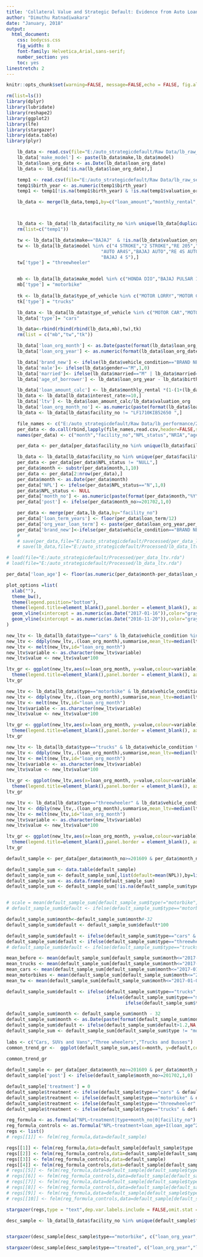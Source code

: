 ```yaml
---
title: 'Collateral Value and Strategic Default: Evidence from Auto Loans'
author: "Dimuthu Ratnadiwakara"
date: "January, 2018"
output:
  html_document:
    css: bodycss.css
    fig_width: 8
    font-family: Helvetica,Arial,sans-serif;
    number_section: yes
    toc: yes
linestretch: 2
---
```


```r
knitr::opts_chunk$set(warning=FALSE, message=FALSE,echo = FALSE, fig.align='center')
```

```r
rm(list=ls())
library(dplyr)
library(lubridate)
library(reshape2)
library(ggplot2)
library(lfe)
library(stargazer)
library(data.table)
library(plyr)

    lb_data <- read.csv(file="E:/auto_strategicdefault/Raw Data/lb_raw_cleaned.csv",stringsAsFactors = FALSE)
    lb_data['make_model'] <- paste(lb_data$make,lb_data$model)
    lb_data$loan_org_date <- as.Date(lb_data$loan_org_date)
    lb_data <- lb_data[!is.na(lb_data$loan_org_date),]

    temp1 <- read.csv(file="E:/auto_strategicdefault/Raw Data/lb_raw_set_3.csv", stringsAsFactors = FALSE)
    temp1$birth_year <- as.numeric(temp1$birth_year)
    temp1 <- temp1[!is.na(temp1$birth_year) & !is.na(temp1$valuation_org),]

    lb_data <- merge(lb_data,temp1,by=c("loan_amount","monthly_rental","loan_term","valuation_org","birth_year"))



    lb_data <- lb_data[!lb_data$facility_no %in% unique(lb_data[duplicated(lb_data$facility_no),]$facility_no),]
    rm(list=c("temp1"))

    tw <- lb_data[lb_data$make=="BAJAJ"  & !is.na(lb_data$valuation_org),]
    tw <- lb_data[lb_data$model %in% c("4 STROKE","2 STROKE","RE 205","RE 4S AUTORICKSHAW-SB","RE","RE205","BAJAJ-RE-4S","AR4S-UG",
                                   "AUTO AR4S","BAJAJ AUTO","RE 4S AUTORICKSHAW - SV UG","AUTO RE 2 STROKE","AR RE200",
                                   "BAJAJ 4 S"),]
    tw['type'] = "threewheeler"


    mb <- lb_data[lb_data$make_model %in% c("HONDA DIO","BAJAJ PULSAR 150 UG4.5","YAMAHA RAY ZR","T V S WEGO","BAJAJ CT 100 UG","BAJAJ PULSAR 135 LS","BAJAJ PULSAR 150 UG4.5-DTSI 4S","YAMAHA FZ-S","BAJAJ PULSAR 150","HERO PLEASURE","BAJAJ PULSAR 150 UG4 S, DTSI 4S","YAMAHA FZ16","BAJAJ PLATINA ES UG-DTSI","BAJAJ CT 100","BAJAJ DISCOVER 125 ES DISC","BAJAJ PLATINA","BAJAJ PLATINA ES DRUM-BLACK AW","HERO HUNK DOUBLE DISC","HONDA DIO APDR 3","HONDA DIO-APDR-3","BAJAJ DISCOVER 125 DISC","YAMAHA #NAME?","BAJAJ CT 100 UG-100CC 4S","HERO HUNK","YAMAHA RAY-Z","BAJAJ DISCOVER 125 M DISC","BAJAJ DISCOVER 125 DISC-DTSI","BAJAJ PULSAR 150 UG4.5 DTSI","BAJAJ DISCOVER-125","T V S SCOOTY PEP+","T V S APACHE","BAJAJ DISCOVER 125 ST, DTSI 4S","HONDA DIO SCV-110 CC","HONDA DIO HET","HERO MAESTRO EDGE","BAJAJ PULSAR 180 UG4","YAMAHA FAZER","HONDA TWISTER","HONDA CD 110 DREAM","HERO I SMART","T V S SCOOTY PEP","YAMAHA RAY","HERO HONDA PLEASURE","HERO HF-DAWN","HERO DAWN","HERO DASH LX","HONDA DIO SCOOTER","HONDA DIO SCV","BAJAJ DISCOVER DTSSI100CC","BAJAJ PULSAR 200","HERO PLEASURE LX","BAJAJ PULSAR 180 UG4-DTSI 4S","HERO GLAMOUR","BAJAJ DISCOVER","HERO HONDA","BAJAJ PULSAR 200 NS-DTSI","HONDA DIO - 3","T V S APACHE 180","HERO DASH","YAMAHA ALPHA","HONDA DIO SCV110","YAMAHA FZ-S V2","HERO GLAMOUR DISC SELF CAST","BAJAJ PULSAR 160 NS","T V S WEGO SBS","BAJAJ V 15-DTSI","T V S ZEST","YAMAHA FACINO","YAMAHA FZS","BAJAJ DISCOVER 125M","HONDA CBF TWISTER","YAMAHA SALUTO","BAJAJ PLATINA KS DRUM-BLACK AW","BAJAJ DISCOVER 100 M","BAJAJ PULSAR 150 NS","BAJAJ PULSAR 150 NS DTSI","BAJAJ V-15","T V S APACHE 160","BAJAJ PULSAR 135","HONDA HORNET 160","T V S JUPITER","HERO DUET LX","T V S METRO ES","T V S APACHE 200","T V S APACHE 150","HERO HONDA HUNK","HERO XTREME","T V S APA-150","YAMAHA RAY ZR DISK","YAMAHA","BAJAJ PULSAR 150 AS","TVS WEGO","YAMAHA RAY ZR DRUM","HERO HONDA DIO","T V S SCOOTY ZEST","T V S STREAK","HONDA PLEASURE","YAMAHA FAZAR","T V S APA-180","BAJAJ DISCOVER 125 DRUM DTSI 4S","BAJAJ DISCOVER 125CC","BAJAJ DISCOVER 150 F-DISC","HERO XTREME SPORTS","HONDA DIO SUV 110","BAJAJ PULSAR 150 AS-DTSI","TVS METRO PLUS","T V S ZEST 110") &  !is.na(lb_data$valuation_org),]
    mb['type'] = "motorbike"
    
    tk <- lb_data[lb_data$type_of_vehicle %in% c("MOTOR LORRY","MOTOR COACH"),]
    tk['type'] = "trucks"

    lb_data <- lb_data[lb_data$type_of_vehicle %in% c("MOTOR CAR","MOTOR CAR(20 VAT)","DUAL PURPOSE VAN","DUAL PURPOSE VEHICLE","DUAL PURPOSE VAN","SMALL TRUCK CATEGORY"),]
    lb_data['type']= "cars"

    lb_data<-rbind(rbind(rbind(lb_data,mb),tw),tk)
    rm(list = c("mb","tw","tk"))

    lb_data['loan_org_month'] <- as.Date(paste(format(lb_data$loan_org_date,"%Y"),"-",format(lb_data$loan_org_date,"%m"),"-01",sep=""))
    lb_data['loan_org_year'] <- as.numeric(format(lb_data$loan_org_date,"%Y"))

    lb_data['brand_new'] <- ifelse(lb_data$vehicle_condition=="BRAND NEW",1,0)
    lb_data['male']<- ifelse(lb_data$gender=="M",1,0)
    lb_data['married']<- ifelse(lb_data$married=="M" | lb_data$married=="",1,0)
    lb_data['age_of_borrower'] <- lb_data$loan_org_year - lb_data$birth_year

    lb_data['loan_amount_calc'] <- lb_data$monthly_rental *(1-(1+(lb_data$interest_rate/1200))^(-lb_data$loan_term))/(lb_data$interest_rate/1200)
    lb_data <- lb_data[lb_data$interest_rate>=10,]
    lb_data['ltv'] <- lb_data$loan_amount_calc/lb_data$valuation_org
    lb_data['loan_org_month_no'] <- as.numeric(paste(format(lb_data$loan_org_month,"%Y"),format(lb_data$loan_org_month,"%m"),sep=""))
    lb_data <- lb_data[lb_data$facility_no != "LF1710KIB52650 ",]

    file_names <- c("E:/auto_strategicdefault/Raw Data/lb_performance/2017.csv","E:/auto_strategicdefault/Raw Data/lb_performance/2016.csv","E:/auto_strategicdefault/Raw Data/lb_performance/2015.csv")
    per_data <- do.call(rbind,lapply(file_names,read.csv,header=FALSE,stringsAsFactors=FALSE))
    names(per_data) <- c("month","facility_no","NPL_status","NRIA","age","status","sold")

    per_data <- per_data[per_data$facility_no %in% unique(lb_data$facility_no),]

    lb_data <- lb_data[lb_data$facility_no %in% unique(per_data$facility_no),]
    per_data <- per_data[per_data$NPL_status != "NULL",]
    per_data$month <- substr(per_data$month,1,10)
    per_data <- per_data[2:nrow(per_data),]
    per_data$month <- as.Date(per_data$month)
    per_data['NPL'] <- ifelse(per_data$NPL_status=="N",1,0)
    per_data$NPL_status <- NULL
    per_data['month_no'] <- as.numeric(paste(format(per_data$month,"%Y"),format(per_data$month,"%m"),sep = ""))
    per_data['post'] <- ifelse(per_data$month_no>=201702,1,0)

    per_data <- merge(per_data,lb_data,by="facility_no")
    per_data['loan_term_years'] <- floor(per_data$loan_term/12)
    per_data['org_year_loan_term'] <- paste(per_data$loan_org_year,per_data$loan_term_years)
    per_data['brand_new']<-ifelse(per_data$vehicle_condition=="BRAND NEW",1,0)
    # 
    # save(per_data,file="E:/auto_strategicdefault/Processed/per_data_ltv.rda")
    # save(lb_data,file="E:/auto_strategicdefault/Processed/lb_data_ltv.rda")

# load(file="E:/auto_strategicdefault/Processed/per_data_ltv.rda")
# load(file="E:/auto_strategicdefault/Processed/lb_data_ltv.rda")

per_data['loan_age'] <- floor(as.numeric(per_data$month-per_data$loan_org_month)/30)

plot_options =list(
  xlab(""),
  theme_bw(),
  theme(legend.position="bottom"),
  theme(legend.title=element_blank(),panel.border = element_blank(), axis.line.x = element_line(color = 'gray80'),axis.title.y.right =  element_text(angle = 90)),
  geom_vline(xintercept = as.numeric(as.Date("2017-01-16")),color="gray60"),
  geom_vline(xintercept = as.numeric(as.Date("2016-11-20")),color="gray60")
)
```


```r

new_ltv <- lb_data[lb_data$type=="cars" & lb_data$vehicle_condition %in% c("BRAND NEW","RECONDITION") & lb_data$loan_org_year %in% 2012:2017,]
new_ltv <- ddply(new_ltv,.(loan_org_month),summarise,mean_ltv=median(ltv),q25_ltv=quantile(ltv,0.25),q75_ltv=quantile(ltv,0.75))
new_ltv <- melt(new_ltv,id="loan_org_month")
new_ltv$variable <- as.character(new_ltv$variable)
new_ltv$value <- new_ltv$value*100

ltv_gr <- ggplot(new_ltv,aes(x=loan_org_month, y=value,colour=variable)) + geom_line(aes(linetype=variable), size=1)+scale_linetype_manual(labels = c("Median","Q25","Q75"),values = c(1,2,5))+scale_colour_manual(labels = c("Median","Q25","Q75"),values=c("red","gray60","gray40"))+theme_bw()+theme(legend.position="bottom")+ylab("Loan-to-value (%)")+xlab("")+
  theme(legend.title=element_blank(),panel.border = element_blank(), axis.line.x = element_line(color = 'gray80'),axis.title.y.right =  element_text(angle = 90))+geom_vline(xintercept = as.numeric(as.Date("2017-01-16")),color="gray60")+geom_vline(xintercept = as.numeric(as.Date("2015-12-01")),color="gray60")+geom_hline(yintercept = 50)
ltv_gr

```

```r

new_ltv <- lb_data[lb_data$type=="motorbike" & lb_data$vehicle_condition %in% c("BRAND NEW","RECONDITION") & lb_data$loan_org_year %in% 2012:2017,]
new_ltv <- ddply(new_ltv,.(loan_org_month),summarise,mean_ltv=median(ltv),q25_ltv=quantile(ltv,0.25),q75_ltv=quantile(ltv,0.75))
new_ltv <- melt(new_ltv,id="loan_org_month")
new_ltv$variable <- as.character(new_ltv$variable)
new_ltv$value <- new_ltv$value*100

ltv_gr <- ggplot(new_ltv,aes(x=loan_org_month, y=value,colour=variable)) + geom_line(aes(linetype=variable), size=1)+scale_linetype_manual(labels = c("Median","Q25","Q75"),values = c(1,2,5))+scale_colour_manual(labels = c("Median","Q25","Q75"),values=c("red","gray60","gray40"))+theme_bw()+theme(legend.position="bottom")+ylab("Loan-to-value (%)")+xlab("")+
  theme(legend.title=element_blank(),panel.border = element_blank(), axis.line.x = element_line(color = 'gray80'),axis.title.y.right =  element_text(angle = 90))+geom_vline(xintercept = as.numeric(as.Date("2017-01-16")),color="gray60")+geom_vline(xintercept = as.numeric(as.Date("2015-12-01")),color="gray60")+geom_hline(yintercept = 50)
ltv_gr

```

```r

new_ltv <- lb_data[lb_data$type=="trucks" & lb_data$vehicle_condition %in% c("BRAND NEW","RECONDITION") & lb_data$loan_org_year %in% 2012:2017,]
new_ltv <- ddply(new_ltv,.(loan_org_month),summarise,mean_ltv=median(ltv),q25_ltv=quantile(ltv,0.25),q75_ltv=quantile(ltv,0.75))
new_ltv <- melt(new_ltv,id="loan_org_month")
new_ltv$variable <- as.character(new_ltv$variable)
new_ltv$value <- new_ltv$value*100

ltv_gr <- ggplot(new_ltv,aes(x=loan_org_month, y=value,colour=variable)) + geom_line(aes(linetype=variable), size=1)+scale_linetype_manual(labels = c("Median","Q25","Q75"),values = c(1,2,5))+scale_colour_manual(labels = c("Median","Q25","Q75"),values=c("red","gray60","gray40"))+theme_bw()+theme(legend.position="bottom")+ylab("Loan-to-value (%)")+xlab("")+
  theme(legend.title=element_blank(),panel.border = element_blank(), axis.line.x = element_line(color = 'gray80'),axis.title.y.right =  element_text(angle = 90))+geom_vline(xintercept = as.numeric(as.Date("2017-01-16")),color="gray60")+geom_vline(xintercept = as.numeric(as.Date("2015-12-01")),color="gray60")+geom_hline(yintercept = 50)
ltv_gr

```

```r

new_ltv <- lb_data[lb_data$type=="threewheeler" & lb_data$vehicle_condition %in% c("BRAND NEW","RECONDITION") & lb_data$loan_org_year %in% 2012:2017,]
new_ltv <- ddply(new_ltv,.(loan_org_month),summarise,mean_ltv=median(ltv),q25_ltv=quantile(ltv,0.25),q75_ltv=quantile(ltv,0.75))
new_ltv <- melt(new_ltv,id="loan_org_month")
new_ltv$variable <- as.character(new_ltv$variable)
new_ltv$value <- new_ltv$value*100

ltv_gr <- ggplot(new_ltv,aes(x=loan_org_month, y=value,colour=variable)) + geom_line(aes(linetype=variable), size=1)+scale_linetype_manual(labels = c("Median","Q25","Q75"),values = c(1,2,5))+scale_colour_manual(labels = c("Median","Q25","Q75"),values=c("red","gray60","gray40"))+theme_bw()+theme(legend.position="bottom")+ylab("Loan-to-value (%)")+xlab("")+
  theme(legend.title=element_blank(),panel.border = element_blank(), axis.line.x = element_line(color = 'gray80'),axis.title.y.right =  element_text(angle = 90))+geom_vline(xintercept = as.numeric(as.Date("2017-01-16")),color="gray60")+geom_vline(xintercept = as.numeric(as.Date("2015-12-01")),color="gray60")+geom_hline(yintercept = 50)
ltv_gr

```

```r
default_sample <- per_data[per_data$month_no>=201609 & per_data$month_no<=201705 & per_data$loan_org_month_no<=201606 & per_data$loan_org_month_no>=201501 & per_data$loan_age>2 & per_data$loan_age<=per_data$loan_term & per_data$last_payment_date>="2017-06-01",] #& per_data$last_payment_date>="2017-06-01"

default_sample_sum <- data.table(default_sample)
default_sample_sum <- default_sample_sum[,list(default=mean(NPL)),by=list(type,month)]
default_sample_sum <- as.data.frame(default_sample_sum)
default_sample_sum <- default_sample_sum[!is.na(default_sample_sum$type),]


# scale = mean(default_sample_sum[default_sample_sum$type!="motorbike",]$default)/mean(default_sample_sum[default_sample_sum$type=="motorbike",]$default)
# default_sample_sum$default <- ifelse(default_sample_sum$type=="motorbike",default_sample_sum$default*scale,default_sample_sum$default)

default_sample_sum$month<-default_sample_sum$month#-32
default_sample_sum$default <- default_sample_sum$default*100

default_sample_sum$default <- ifelse(default_sample_sum$type=="cars" & default_sample_sum$month>="2017-04-20",default_sample_sum$default-0.1,default_sample_sum$default)
default_sample_sum$default <- ifelse(default_sample_sum$type=="threewheeler" & default_sample_sum$month >="2017-04-20",default_sample_sum$default-0.1,default_sample_sum$default)
# default_sample_sum$default <- ifelse(default_sample_sum$type=="trucks" & default_sample_sum$month =="2016-12-31",default_sample_sum$default-0.1,default_sample_sum$default)

mean_before <- mean(default_sample_sum[default_sample_sum$month<="2017-01-01",]$default)
mean_trucks <- mean(default_sample_sum[default_sample_sum$month<="2017-01-01" & default_sample_sum$type=="trucks",]$default)
mean_cars <- mean(default_sample_sum[default_sample_sum$month<="2017-01-01" & default_sample_sum$type=="cars",]$default)
mean_motorbikes <- mean(default_sample_sum[default_sample_sum$month<="2017-01-01" & default_sample_sum$type=="motorbike",]$default)
mean_tw <- mean(default_sample_sum[default_sample_sum$month<="2017-01-01" & default_sample_sum$type=="threewheeler",]$default)

default_sample_sum$default <- ifelse(default_sample_sum$type=="trucks", default_sample_sum$default*mean_before/mean_trucks,
                                     ifelse(default_sample_sum$type=="motorbike", default_sample_sum$default*mean_before/mean_motorbikes,
                                            ifelse(default_sample_sum$type=="cars", default_sample_sum$default*mean_before/mean_cars, default_sample_sum$default*mean_before/mean_tw)))

default_sample_sum$month <- default_sample_sum$month - 32
default_sample_sum$month <- as.Date(paste(format(default_sample_sum$month,"%Y"),"-",format(default_sample_sum$month,"%m"),"-01",sep=""))
default_sample_sum$default <- ifelse(default_sample_sum$default>1.2,NA,default_sample_sum$default)
default_sample_sum <- default_sample_sum[default_sample_sum$type != "motorbike",]
                                            
labs <- c("Cars, SUVs and Vans","Three wheelers","Trucks and Busses")
common_trend_gr <-  ggplot(default_sample_sum,aes(x=month, y=default,colour=type)) + geom_line(aes(linetype=type), size=1) +scale_linetype_manual(labels = labs,values = c(2,1,3,4))+scale_colour_manual(labels = labs,values=c("black","red","darkblue","chartreuse4"))+ theme(legend.position="bottom")+ theme(legend.title=element_blank())+scale_y_continuous("Default Rate (Normalized)")+plot_options+theme(axis.text.y = element_blank(),axis.ticks.y = element_blank())+scale_x_date(date_breaks = "1 month",date_labels = "%b %Y")
  
common_trend_gr
```


```r
default_sample <- per_data[per_data$month_no>=201609 & per_data$month_no<=201705 & per_data$loan_org_month_no<=201606 & per_data$loan_org_month_no>=201401 & per_data$loan_age>2 & per_data$loan_age<=per_data$loan_term & per_data$last_payment_date>="2017-06-01",]
default_sample['post'] <- ifelse(default_sample$month_no>=201702,1,0)

default_sample['treatment'] = 0
default_sample$treatment <- ifelse(default_sample$type=="cars" & default_sample$post==1,0.3,default_sample$treatment)
default_sample$treatment <- ifelse(default_sample$type=="motorbike" & default_sample$post==1,-0.2,default_sample$treatment)
default_sample$treatment <- ifelse(default_sample$type=="threewheeler" & default_sample$post==1,0.5,default_sample$treatment)
default_sample$treatment <- ifelse(default_sample$type=="trucks" & default_sample$post==1,-0.20,default_sample$treatment)

reg_formula <- as.formula("NPL~treatment|type+month_no|0|facility_no")
reg_formula_controls <- as.formula("NPL~treatment+loan_age+I(loan_age^2)+ltv+interest_rate+married+male+age_of_borrower+valuation_org+brand_new|type+loan_org_year+district+month_no|0|facility_no")
regs <- list()
# regs[[1]] <- felm(reg_formula,data=default_sample)

regs[[1]] <- felm(reg_formula,data=default_sample[default_sample$type != "motorbike",])
regs[[2]] <- felm(reg_formula_controls,data=default_sample[default_sample$type != "motorbike",])
regs[[3]] <- felm(reg_formula_controls,data=default_sample)
regs[[4]] <- felm(reg_formula_controls,data=default_sample[default_sample$type != "threewheeler",])
# regs[[5]] <- felm(reg_formula,data=default_sample[default_sample$type != "cars",])
# regs[[6]] <- felm(reg_formula_controls,data=default_sample[default_sample$type != "cars",])
# regs[[7]] <- felm(reg_formula,data=default_sample[default_sample$type != "trucks",])
# regs[[8]] <- felm(reg_formula_controls,data=default_sample[default_sample$type != "trucks",])
# regs[[9]] <- felm(reg_formula,data=default_sample[default_sample$type != "threewheeler",])
# regs[[10]] <- felm(reg_formula_controls,data=default_sample[default_sample$type != "threewheeler",])

stargazer(regs,type = "text",dep.var.labels.include = FALSE,omit.stat = c("f","rsq","ser"))

```


```r
desc_sample <- lb_data[lb_data$facility_no %in% unique(default_sample$facility_no),]


stargazer(desc_sample[desc_sample$type=="motorbike", c("loan_org_year","loan_amount","valuation_org","ltv","interest_rate","loan_term","brand_new","male","married","age_of_borrower","other_deposits")], type = "text", summary.stat = c("mean", "sd", "n"),notes = "",digits = 4)
```

```r
stargazer(desc_sample[desc_sample$type=="treated", c("loan_org_year","loan_amount","valuation_org","ltv","interest_rate","loan_term","brand_new","male","married","age_of_borrower","other_deposits")], type = "text", summary.stat = c("mean", "sd", "n"),notes = "",digits = 4)
```
